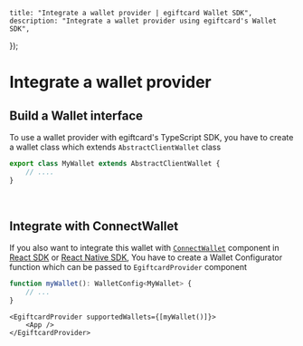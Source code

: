
	title: "Integrate a wallet provider | egiftcard Wallet SDK",
	description: "Integrate a wallet provider using egiftcard's Wallet SDK",
});

# Integrate a wallet provider

## Build a Wallet interface

To use a wallet provider with egiftcard's TypeScript SDK, you have to create a wallet class which extends `AbstractClientWallet` class

```javascript
export class MyWallet extends AbstractClientWallet {
	// ....
}
```

<ArticleIconCard
	href="/wallet-sdk/v2/build/connector"
	icon={WrenchIcon}
	title="Build a wallet interface"
/>

<br />

## Integrate with ConnectWallet

If you also want to integrate this wallet with [`ConnectWallet`](/connect/connect/ConnectWallet) component in [React SDK](/react/v4) or [React Native SDK](/react-native/v0), You have to create a Wallet Configurator function which can be passed to `EgiftcardProvider` component

```ts
function myWallet(): WalletConfig<MyWallet> {
	// ...
}
```

```tsx
<EgiftcardProvider supportedWallets={[myWallet()]}>
	<App />
</EgiftcardProvider>
```

<ArticleIconCard
	href="/wallet-sdk/v2/build/connect-wallet-integration"
	icon={BlocksIcon}
	title="Integrate with ConnectWallet"
/>
